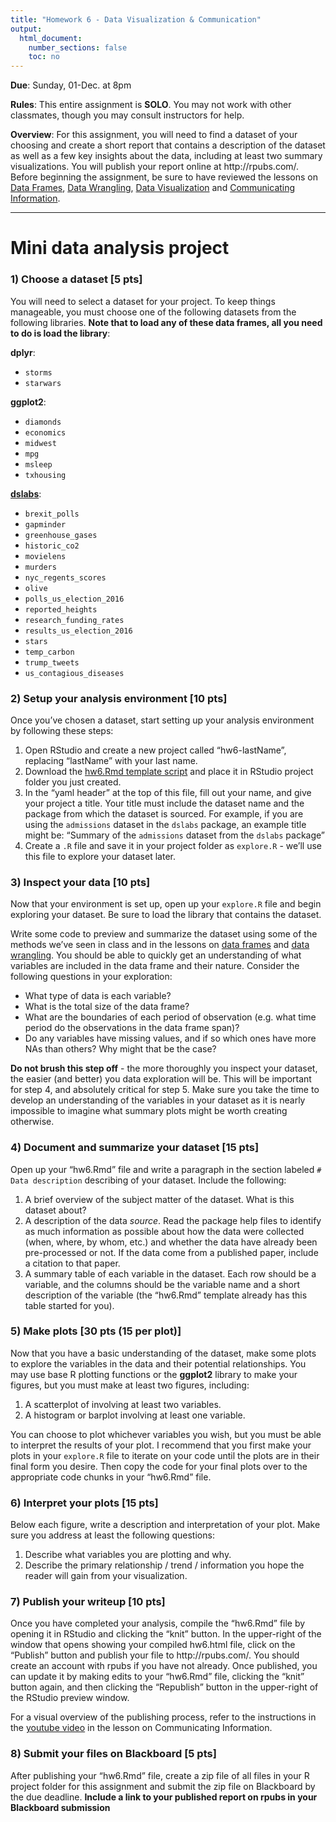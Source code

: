 ```yaml
---
title: "Homework 6 - Data Visualization & Communication"
output:
  html_document:
    number_sections: false
    toc: no
---
```


**Due**: Sunday, 01-Dec. at 8pm

**Rules**: This entire assignment is **SOLO**. You may not work with other classmates, though you may consult instructors for help.

**Overview**: For this assignment, you will need to find a dataset of your choosing and create a short report that contains a description of the dataset as well as a few key insights about the data, including at least two summary visualizations. You will publish your report online at http://rpubs.com/. Before beginning the assignment, be sure to have reviewed the lessons on
[Data Frames](L10-da1-data-frames.html), [Data Wrangling](L11-da2-data-wrangling.html), [Data Visualization](L12-da3-data-visualization.Rmd) and [Communicating Information](L13-da4-communicating-information.Rmd).

---

# Mini data analysis project

### 1) Choose a dataset [5 pts]

You will need to select a dataset for your project. To keep things manageable, you must choose one of the following datasets from the following libraries. **Note that to load any of these data frames, all you need to do is load the library**:

**dplyr**:

- `storms`
- `starwars`

**ggplot2**:

- `diamonds`
- `economics`
- `midwest`
- `mpg`
- `msleep`
- `txhousing`

[**dslabs**](https://github.com/rafalab/dslabs):

- `brexit_polls`
- `gapminder`
- `greenhouse_gases`
- `historic_co2`
- `movielens`
- `murders`
- `nyc_regents_scores`
- `olive`
- `polls_us_election_2016`
- `reported_heights`
- `research_funding_rates`
- `results_us_election_2016`
- `stars`
- `temp_carbon`
- `trump_tweets`
- `us_contagious_diseases`

### 2) Setup your analysis environment [10 pts]

Once you've chosen a dataset, start setting up your analysis environment by following these steps:

1. Open RStudio and create a new project called "hw6-lastName", replacing "lastName" with your last name.
2. Download the [hw6.Rmd template script](https://github.com/emse6574-gwu/2019-Fall/raw/gh-pages/hw_templates/hw6.Rmd) and place it in RStudio project folder you just created.
3. In the "yaml header" at the top of this file, fill out your name, and give your project a title. Your title must include the dataset name and the package from which the dataset is sourced. For example, if you are using the `admissions` dataset in the `dslabs` package, an example title might be: "Summary of the `admissions` dataset from the `dslabs` package"
4. Create a `.R` file and save it in your project folder as `explore.R` - we'll use this file to explore your dataset later.

### 3) Inspect your data [10 pts]

Now that your environment is set up, open up your `explore.R` file and begin exploring your dataset. Be sure to load the library that contains the dataset.

Write some code to preview and summarize the dataset using some of the methods we've seen in class and in the lessons on [data frames](L10-da1-data-frames.html) and [data wrangling](L11-da2-data-wrangling.html). You should be able to quickly get an understanding of what variables are included in the data frame and their nature. Consider the following questions in your exploration:

- What type of data is each variable?
- What is the total size of the data frame?
- What are the boundaries of each period of observation (e.g. what time period do the observations in the data frame span)?
- Do any variables have missing values, and if so which ones have more NAs than others? Why might that be the case?

**Do not brush this step off** - the more thoroughly you inspect your dataset, the easier (and better) you data exploration will be. This will be important for step 4, and absolutely critical for step 5. Make sure you take the time to develop an understanding of the variables in your dataset as it is nearly impossible to imagine what summary plots might be worth creating otherwise.

### 4) Document and summarize your dataset [15 pts]

Open up your "hw6.Rmd" file and write a paragraph in the section labeled `# Data description` describing of your dataset. Include the following:

1. A brief overview of the subject matter of the dataset. What is this dataset about?
2. A description of the data _source_. Read the package help files to identify as much information as possible about how the data were collected (when, where, by whom, etc.) and whether the data have already been pre-processed or not. If the data come from a published paper, include a citation to that paper.
3. A summary table of each variable in the dataset. Each row should be a variable, and the columns should be the variable name and a short description of the variable (the "hw6.Rmd" template already has this table started for you).

### 5) Make plots [30 pts (15 per plot)]

Now that you have a basic understanding of the dataset, make some plots to explore the variables in the data and their potential relationships. You may use base R plotting functions or the **ggplot2** library to make your figures, but you must make at least two figures, including:

1. A scatterplot of involving at least two variables.
2. A histogram or barplot involving at least one variable.

You can choose to plot whichever variables you wish, but you must be able to interpret the results of your plot. I recommend that you first make your plots in your `explore.R` file to iterate on your code until the plots are in their final form you desire. Then copy the code for your final plots over to the appropriate code chunks in your "hw6.Rmd" file.

### 6) Interpret your plots [15 pts]

Below each figure, write a description and interpretation of your plot. Make sure you address at least the following questions:

1. Describe what variables you are plotting and why.
2. Describe the primary relationship / trend / information you hope the reader will gain from your visualization.

### 7) Publish your writeup [10 pts]

Once you have completed your analysis, compile the "hw6.Rmd" file by opening it in RStudio and clicking the "knit" button. In the upper-right of the window that opens showing your compiled hw6.html file, click on the "Publish" button and publish your file to http://rpubs.com/. You should create an account with rpubs if you have not already. Once published, you can update it by making edits to your "hw6.Rmd" file, clicking the "knit" button again, and then clicking the "Republish" button in the upper-right of the RStudio preview window.

For a visual overview of the publishing process, refer to the instructions in the [youtube video](https://emse6574-gwu.github.io/2019-Fall/L13-da4-communicating-information.html#34_publish_to_the_web) in the lesson on Communicating Information.

### 8) Submit your files on Blackboard [5 pts]

After publishing your "hw6.Rmd" file, create a zip file of all files in your R project folder for this assignment and submit the zip file on Blackboard by the due deadline. **Include a link to your published report on rpubs in your Blackboard submission**
